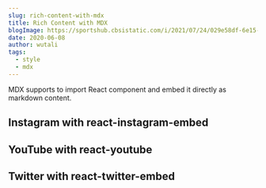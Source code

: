 ```yaml
---
slug: rich-content-with-mdx
title: Rich Content with MDX
blogImage: https://sportshub.cbsistatic.com/i/2021/07/24/029e58df-6e15-44c6-9fc7-f9dba37a4cb3/finn-balor-roman-reigns-wwe-smackdown.png
date: 2020-06-08
author: wutali
tags:
  - style
  - mdx
---
```


MDX supports to import React component and embed it directly as markdown content.

## Instagram with react-instagram-embed

<p>
  <InstagramEmbed
    url="https://instagr.am/p/Zw9o4/"
    maxWidth={320}
    hideCaption={true}
  />
</p>

## YouTube with react-youtube

<p>
  <YouTube videoId={"2g811Eo7K8U"} containerClassName={"youtube-container"} />
</p>

## Twitter with react-twitter-embed

<p>
  <TwitterTweetEmbed tweetId={"933354946111705097"} />
</p>
